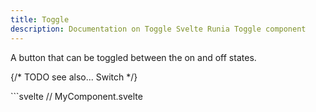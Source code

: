```yaml
---
title: Toggle
description: Documentation on Toggle Svelte Runia Toggle component
---
```




<Links componentName="toggle" ariaLink="https://www.w3.org/WAI/ARIA/apg/patterns/button/" />

<div class="py-4 text-xl text-[var(--sl-color-gray-2)]">
    A button that can be toggled between the on and off states.
</div>

{/* TODO see also... Switch */}

<Tabs>
    <TabItem label="Preview" icon="laptop">
        <InteractivePreview client:load />
    </TabItem>
    <TabItem label="Code" icon="seti:svelte">
        ```svelte
        // MyComponent.svelte
        <script lang="ts">
            import { Toggle } from "@niklasburggraaff/svelte-runia";

            let { pressed = $bindable(), disabled }: any = $props();
        </script>

        {#snippet axe()}
            <svg xmlns="http://www.w3.org/2000/svg" width="24" height="24" viewBox="0 0 24 24" fill="none" stroke="currentColor" stroke-width="2" stroke-linecap="round" stroke-linejoin="round">
                <path d="m14 12-8.5 8.5a2.12 2.12 0 1 1-3-3L11 9" />
                <path d="M15 13 9 7l4-4 6 6h3a8 8 0 0 1-7 7z" />
            </svg>
        {/snippet}

        <Toggle
            bind:pressed
            {disabled}
            aria-label="Toggle"
            class="bg-background-alt hover:bg-muted active:scale-98 active:bg-dark-10 data-[state=on]:bg-muted data-[state=off]:text-foreground-alt data-[state=on]:text-foreground active:data-[state=on]:bg-dark-10 inline-flex size-10 items-center justify-center rounded-[9px] transition-all"
        >
            <Axe />
        </Toggle>
        ```
    </TabItem>

</Tabs>

### Features

<Features features={["Full keyboard navigation."]} />

## Usage

Importing `Toggle` gives you access the components.

    ```svelte {3} /<(Toggle)>/
    // MyComponent.svelte
    <script lang="ts">
        import { Toggle } from "@niklasburggraaff/svelte-runia";
    </script>

    <Toggle aria-label="...">
        ...
    </Toggle>

    ```

-   The `Toggle` _must_ be passed a `labelledByContent`, `aria-label`, or `aria-labelledby` prop
    -   `labelledByContent` should be passed if the toggle contains text describing what the toggle does
    -   Otherwise, the `aria-label` should describe what the toggle does when pressed
    -   If the description is already in an element, use `aria-labelledby` to reference the id of that element

:::caution
Do NOT change the `aria-label` (or content if `labelledByContent`) based on the state of the toggle.
The `aria-pressed` attribute is handled by the component to determine the state.

As an example, if the toggle is for arming an axe with the `aria-label` set to `"Arm axe"`.
The `aria-pressed` attributes indicates if the axes is armed.
Now let's say when the toggle is pressed, the `aria-label` is changed to `"Disarm axe"`.
The `aria-pressed` attribute will be `true`.
So is it `true` that the axe is disarmed? No, of course not!
:::

## API

### Toggle

<API.Introduction name="Toggle" element="button" description="the entire toggle." />

#### Props

<API.Props
    props={[
        {
            name: "pressed",
            type: "boolean",
            bindable: true,
            defaultValue: "false",
            description: "Whether the toggle is pressed."
        },
        {
            name: "disabled",
            type: "boolean",
            defaultValue: "false",
            description: "When `true`, prevents the user from interacting with the toggle."
        },
        ...getARIALabelOrContentProps("toggle", "does when pressed"),
        {
            name: "element",
            type: "HTMLButtonElement",
            bindable: true,
            defaultValue: undefined,
            description: "The rendered `button` element."
        }
    ]}
/>

#### Data attributes

<API.DataAttributes
    attributes={[
        {
            name: "data-state",
            public: true,
            values: "'on' | 'off'",
            description: "The state of the toggle."
        },
        {
            name: "data-disabled",
            public: true,
            values: undefined,
            description: "Present when the toggle is disabled."
        }
    ]}
/>

## Accessibility

Adheres to the Toggle button in [WAI-ARIA Button Pattern](https://www.w3.org/WAI/ARIA/apg/patterns/button/).

### Keyboard interactions

<A11y.Keyboard
    interactions={[
        {
            keys: ["Enter", "Space"],
            condition: "If focus on a `Trigger`",
            action: "Attempts to toggle the state of the toggle."
        }
    ]}
/>

#### Other events

<A11y.Events
    events={[
        {
            component: "Toggle",
            event: "onclick",
            action: "Attempts to toggle the state of the toggle."
        }
    ]}
/>

### ARIA attributes

#### Toggle

<A11y.ARIAAttributes
    attributes={[
        {
            name: "aria-pressed",
            type: "'on' | 'off'",
            description:
                "`'on'` when the toggle is pressed and `'off'` when the toggle is not pressed."
        },
        ...getARIALabelAtts("toggle", "does when pressed")
    ]}
/>

## Examples

### Pressed by default

Use the `pressed` prop to set the initial state of the toggle to be pressed.

<Example>
    <div slot="code">
        ```svelte "pressed"
        <Toggle pressed ...>
            ...
        </Toggle>
        ```
    </div>
    <div class="flex justify-center" slot="preview"><Examples.DefaultPressed client:load  /></div>
</Example>

### Control the pressed state

### Add label

Set the `aria-label` prop to the description of what the toggle does when pressed.

<Example>
    <div slot="code">
        ```svelte "aria-label="arm axe""
        <Toggle aria-label="arm axe">...</Toggle>
        ```
    </div>
    <div class="not-content flex items-center justify-center gap-x-4" slot="preview">
        <Examples.Label client:load />
    </div>
</Example>

#### Label by element

Set the `aria-labelledby` prop to the `id` of an element that describes what the toggle does when pressed.

<Example>
    <div slot="code">
        ```svelte "aria-labelledby="axe-label"" "id="axe-label""
        <label id="axe-label">Arm axe</label>
        <Toggle aria-labelledby="axe-label">...</Toggle>
        ```
    </div>
    <div class="not-content flex items-center justify-center gap-x-4" slot="preview">
        <Examples.LabelledByElement client:load />
    </div>
</Example>

#### Label by content

Set the `labelledByContent` prop to `true` to indicate the toggle contains text describing what the toggle does when pressed.

<Example>
    <div slot="code">
        ```svelte "labelledByContent"
        <Toggle labelledByContent>Arm axe</Toggle>
        ```
    </div>
    <div class="not-content flex items-center justify-center gap-x-4" slot="preview">
        <Examples.LabelledByContent client:load />
    </div>
</Example>
